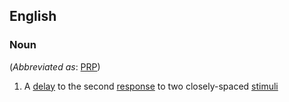 ==English==

===Noun===
{{en-noun}} (''Abbreviated as'': [[PRP]])

# {{lb|en|psychology}} A [[delay]] to the second [[response]] to two closely-spaced [[stimulus|stimuli]]